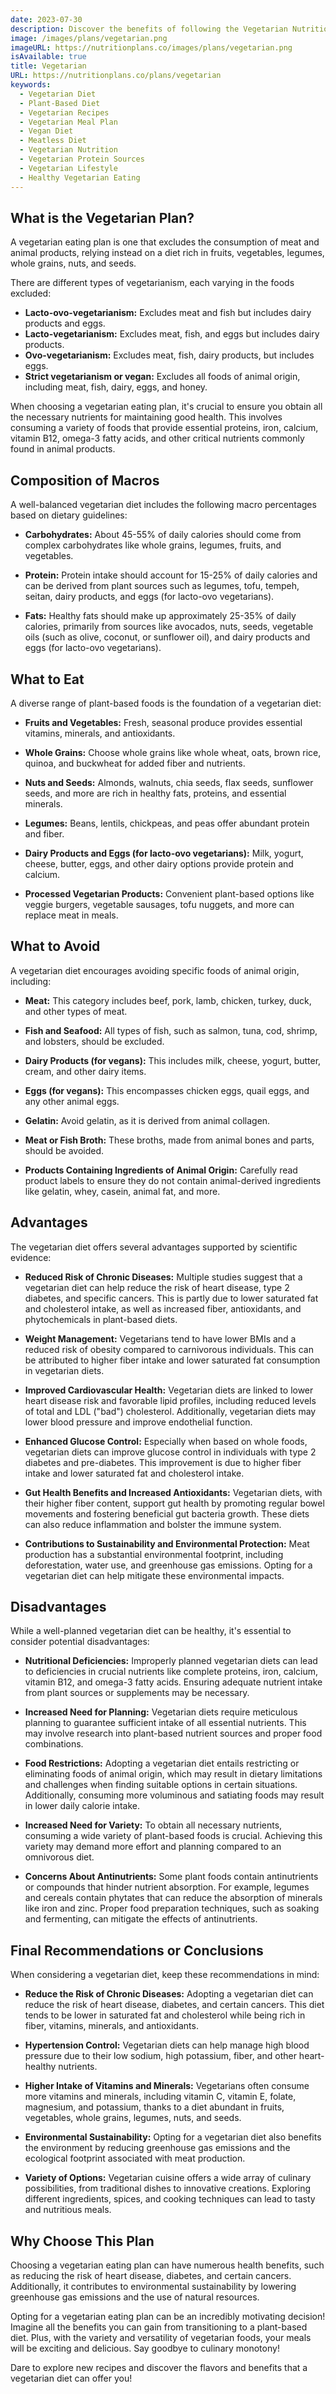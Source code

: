 ```yaml
---
date: 2023-07-30
description: Discover the benefits of following the Vegetarian Nutrition Plan!
image: /images/plans/vegetarian.png
imageURL: https://nutritionplans.co/images/plans/vegetarian.png
isAvailable: true
title: Vegetarian
URL: https://nutritionplans.co/plans/vegetarian
keywords:
  - Vegetarian Diet
  - Plant-Based Diet
  - Vegetarian Recipes
  - Vegetarian Meal Plan
  - Vegan Diet
  - Meatless Diet
  - Vegetarian Nutrition
  - Vegetarian Protein Sources
  - Vegetarian Lifestyle
  - Healthy Vegetarian Eating
---
```


## What is the **Vegetarian** Plan?

A vegetarian eating plan is one that excludes the consumption of meat and animal products, relying instead on a diet rich in fruits, vegetables, legumes, whole grains, nuts, and seeds.

There are different types of vegetarianism, each varying in the foods excluded:

- **Lacto-ovo-vegetarianism:** Excludes meat and fish but includes dairy products and eggs.
- **Lacto-vegetarianism:** Excludes meat, fish, and eggs but includes dairy products.
- **Ovo-vegetarianism:** Excludes meat, fish, dairy products, but includes eggs.
- **Strict vegetarianism or vegan:** Excludes all foods of animal origin, including meat, fish, dairy, eggs, and honey.

When choosing a vegetarian eating plan, it's crucial to ensure you obtain all the necessary nutrients for maintaining good health. This involves consuming a variety of foods that provide essential proteins, iron, calcium, vitamin B12, omega-3 fatty acids, and other critical nutrients commonly found in animal products.

## Composition of Macros

A well-balanced vegetarian diet includes the following macro percentages based on dietary guidelines:

- **Carbohydrates:** About 45-55% of daily calories should come from complex carbohydrates like whole grains, legumes, fruits, and vegetables.

- **Protein:** Protein intake should account for 15-25% of daily calories and can be derived from plant sources such as legumes, tofu, tempeh, seitan, dairy products, and eggs (for lacto-ovo vegetarians).

- **Fats:** Healthy fats should make up approximately 25-35% of daily calories, primarily from sources like avocados, nuts, seeds, vegetable oils (such as olive, coconut, or sunflower oil), and dairy products and eggs (for lacto-ovo vegetarians).

## What to Eat

A diverse range of plant-based foods is the foundation of a vegetarian diet:

- **Fruits and Vegetables:** Fresh, seasonal produce provides essential vitamins, minerals, and antioxidants.

- **Whole Grains:** Choose whole grains like whole wheat, oats, brown rice, quinoa, and buckwheat for added fiber and nutrients.

- **Nuts and Seeds:** Almonds, walnuts, chia seeds, flax seeds, sunflower seeds, and more are rich in healthy fats, proteins, and essential minerals.

- **Legumes:** Beans, lentils, chickpeas, and peas offer abundant protein and fiber.

- **Dairy Products and Eggs (for lacto-ovo vegetarians):** Milk, yogurt, cheese, butter, eggs, and other dairy options provide protein and calcium.

- **Processed Vegetarian Products:** Convenient plant-based options like veggie burgers, vegetable sausages, tofu nuggets, and more can replace meat in meals.

## What to Avoid

A vegetarian diet encourages avoiding specific foods of animal origin, including:

- **Meat:** This category includes beef, pork, lamb, chicken, turkey, duck, and other types of meat.

- **Fish and Seafood:** All types of fish, such as salmon, tuna, cod, shrimp, and lobsters, should be excluded.

- **Dairy Products (for vegans):** This includes milk, cheese, yogurt, butter, cream, and other dairy items.

- **Eggs (for vegans):** This encompasses chicken eggs, quail eggs, and any other animal eggs.

- **Gelatin:** Avoid gelatin, as it is derived from animal collagen.

- **Meat or Fish Broth:** These broths, made from animal bones and parts, should be avoided.

- **Products Containing Ingredients of Animal Origin:** Carefully read product labels to ensure they do not contain animal-derived ingredients like gelatin, whey, casein, animal fat, and more.

## Advantages

The vegetarian diet offers several advantages supported by scientific evidence:

- **Reduced Risk of Chronic Diseases:** Multiple studies suggest that a vegetarian diet can help reduce the risk of heart disease, type 2 diabetes, and specific cancers. This is partly due to lower saturated fat and cholesterol intake, as well as increased fiber, antioxidants, and phytochemicals in plant-based diets.

- **Weight Management:** Vegetarians tend to have lower BMIs and a reduced risk of obesity compared to carnivorous individuals. This can be attributed to higher fiber intake and lower saturated fat consumption in vegetarian diets.

- **Improved Cardiovascular Health:** Vegetarian diets are linked to lower heart disease risk and favorable lipid profiles, including reduced levels of total and LDL ("bad") cholesterol. Additionally, vegetarian diets may lower blood pressure and improve endothelial function.

- **Enhanced Glucose Control:** Especially when based on whole foods, vegetarian diets can improve glucose control in individuals with type 2 diabetes and pre-diabetes. This improvement is due to higher fiber intake and lower saturated fat and cholesterol intake.

- **Gut Health Benefits and Increased Antioxidants:** Vegetarian diets, with their higher fiber content, support gut health by promoting regular bowel movements and fostering beneficial gut bacteria growth. These diets can also reduce inflammation and bolster the immune system.

- **Contributions to Sustainability and Environmental Protection:** Meat production has a substantial environmental footprint, including deforestation, water use, and greenhouse gas emissions. Opting for a vegetarian diet can help mitigate these environmental impacts.

## Disadvantages

While a well-planned vegetarian diet can be healthy, it's essential to consider potential disadvantages:

- **Nutritional Deficiencies:** Improperly planned vegetarian diets can lead to deficiencies in crucial nutrients like complete proteins, iron, calcium, vitamin B12, and omega-3 fatty acids. Ensuring adequate nutrient intake from plant sources or supplements may be necessary.

- **Increased Need for Planning:** Vegetarian diets require meticulous planning to guarantee sufficient intake of all essential nutrients. This may involve research into plant-based nutrient sources and proper food combinations.

- **Food Restrictions:** Adopting a vegetarian diet entails restricting or eliminating foods of animal origin, which may result in dietary limitations and challenges when finding suitable options in certain situations. Additionally, consuming more voluminous and satiating foods may result in lower daily calorie intake.

- **Increased Need for Variety:** To obtain all necessary nutrients, consuming a wide variety of plant-based foods is crucial. Achieving this variety may demand more effort and planning compared to an omnivorous diet.

- **Concerns About Antinutrients:** Some plant foods contain antinutrients or compounds that hinder nutrient absorption. For example, legumes and cereals contain phytates that can reduce the absorption of minerals like iron and zinc. Proper food preparation techniques, such as soaking and fermenting, can mitigate the effects of antinutrients.

## Final Recommendations or Conclusions

When considering a vegetarian diet, keep these recommendations in mind:

- **Reduce the Risk of Chronic Diseases:** Adopting a vegetarian diet can reduce the risk of heart disease, diabetes, and certain cancers. This diet tends to be lower in saturated fat and cholesterol while being rich in fiber, vitamins, minerals, and antioxidants.

- **Hypertension Control:** Vegetarian diets can help manage high blood pressure due to their low sodium, high potassium, fiber, and other heart-healthy nutrients.

- **Higher Intake of Vitamins and Minerals:** Vegetarians often consume more vitamins and minerals, including vitamin C, vitamin E, folate, magnesium, and potassium, thanks to a diet abundant in fruits, vegetables, whole grains, legumes, nuts, and seeds.

- **Environmental Sustainability:** Opting for a vegetarian diet also benefits the environment by reducing greenhouse gas emissions and the ecological footprint associated with meat production.

- **Variety of Options:** Vegetarian cuisine offers a wide array of culinary possibilities, from traditional dishes to innovative creations. Exploring different ingredients, spices, and cooking techniques can lead to tasty and nutritious meals.

## Why Choose This Plan

Choosing a vegetarian eating plan can have numerous health benefits, such as reducing the risk of heart disease, diabetes, and certain cancers. Additionally, it contributes to environmental sustainability by lowering greenhouse gas emissions and the use of natural resources.

Opting for a vegetarian eating plan can be an incredibly motivating decision! Imagine all the benefits you can gain from transitioning to a plant-based diet. Plus, with the variety and versatility of vegetarian foods, your meals will be exciting and delicious. Say goodbye to culinary monotony!

Dare to explore new recipes and discover the flavors and benefits that a vegetarian diet can offer you!
